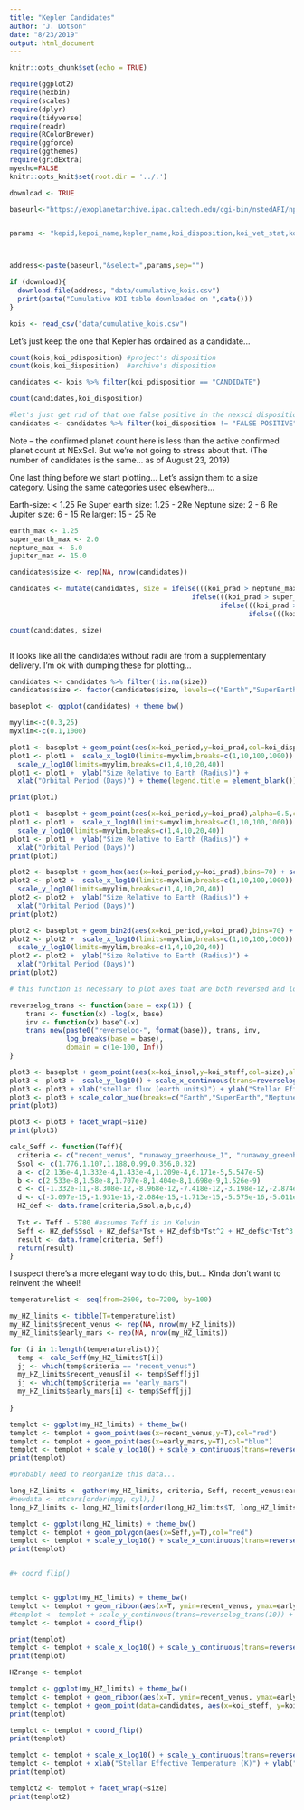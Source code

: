 ```yaml
---
title: "Kepler Candidates"
author: "J. Dotson"
date: "8/23/2019"
output: html_document
---
```


```r
knitr::opts_chunk$set(echo = TRUE)

require(ggplot2)
require(hexbin)
require(scales)
require(dplyr)
require(tidyverse)
require(readr)
require(RColorBrewer)
require(ggforce)
require(ggthemes)
require(gridExtra)
myecho=FALSE
knitr::opts_knit$set(root.dir = '../.')
```


```r
download <- TRUE
```


```r

baseurl<-"https://exoplanetarchive.ipac.caltech.edu/cgi-bin/nstedAPI/nph-nstedAPI?table=cumulative"


params <- "kepid,kepoi_name,kepler_name,koi_disposition,koi_vet_stat,koi_vet_date,koi_pdisposition,koi_score,koi_disp_prov,koi_period,koi_eccen,koi_impact,koi_duration,koi_prad,koi_sma,koi_incl,koi_teq,koi_insol,koi_model_snr,koi_steff,koi_slogg,koi_smet,koi_srad,koi_smass,koi_sage,koi_kepmag"



address<-paste(baseurl,"&select=",params,sep="")

if (download){
  download.file(address, "data/cumulative_kois.csv")
  print(paste("Cumulative KOI table downloaded on ",date()))
}


```


```r
kois <- read_csv("data/cumulative_kois.csv")
```

Let's just keep the one that Kepler has ordained as a candidate...

```r

count(kois,koi_pdisposition) #project's disposition
count(kois,koi_disposition)  #archive's disposition

candidates <- kois %>% filter(koi_pdisposition == "CANDIDATE")

```

```r
count(candidates,koi_disposition)

#let's just get rid of that one false positive in the nexsci disposition for plotting clarity...
candidates <- candidates %>% filter(koi_disposition != "FALSE POSITIVE")
```

Note -- the confirmed planet count here is less than the active confirmed planet count at NExScI.   But we're not going to stress about that.  (The number of  candidates is the same...  as of August 23, 2019)


One last thing before we start plotting...  Let's assign them to a size category.  Using the same categories usec elsewhere...

Earth-size:  < 1.25 Re
Super earth size: 1.25 - 2Re
Neptune size: 2 - 6 Re
Jupiter size: 6 - 15 Re
larger: 15 - 25 Re


```r

earth_max <- 1.25
super_earth_max <- 2.0
neptune_max <- 6.0
jupiter_max <- 15.0

candidates$size <- rep(NA, nrow(candidates))

candidates <- mutate(candidates, size = ifelse(((koi_prad > neptune_max) & (koi_prad <= jupiter_max)), "Jupiter",
                                             ifelse(((koi_prad > super_earth_max) & (koi_prad <= neptune_max)), "Neptune",
                                                    ifelse(((koi_prad > earth_max)& (koi_prad <= super_earth_max)), "SuperEarth",
                                                           ifelse(((koi_prad > 0) & (koi_prad <= earth_max)), "Earth", "Huge")))))

count(candidates, size)



```
It looks like all the candidates without radii are from a supplementary delivery.  I'm ok with dumping these for plotting...

```r
candidates <- candidates %>% filter(!is.na(size))
candidates$size <- factor(candidates$size, levels=c("Earth","SuperEarth","Neptune","Jupiter","Huge"))
```




```r

baseplot <- ggplot(candidates) + theme_bw()

myylim<-c(0.3,25)
myxlim<-c(0.1,1000)

plot1 <- baseplot + geom_point(aes(x=koi_period,y=koi_prad,col=koi_disposition),alpha=0.5)
plot1 <- plot1 +  scale_x_log10(limits=myxlim,breaks=c(1,10,100,1000)) + 
  scale_y_log10(limits=myylim,breaks=c(1,4,10,20,40))
plot1 <- plot1 +  ylab("Size Relative to Earth (Radius)") +
  xlab("Orbital Period (Days)") + theme(legend.title = element_blank())

print(plot1)

plot1 <- baseplot + geom_point(aes(x=koi_period,y=koi_prad),alpha=0.5,col="cadetblue")
plot1 <- plot1 +  scale_x_log10(limits=myxlim,breaks=c(1,10,100,1000)) + 
  scale_y_log10(limits=myylim,breaks=c(1,4,10,20,40))
plot1 <- plot1 +  ylab("Size Relative to Earth (Radius)") +
  xlab("Orbital Period (Days)") 
print(plot1)

plot2 <- baseplot + geom_hex(aes(x=koi_period,y=koi_prad),bins=70) + scale_fill_continuous(type="viridis")
plot2 <- plot2 +  scale_x_log10(limits=myxlim,breaks=c(1,10,100,1000)) + 
  scale_y_log10(limits=myylim,breaks=c(1,4,10,20,40))
plot2 <- plot2 +  ylab("Size Relative to Earth (Radius)") +
  xlab("Orbital Period (Days)") 
print(plot2)

plot2 <- baseplot + geom_bin2d(aes(x=koi_period,y=koi_prad),bins=70) + scale_fill_continuous(type="viridis")
plot2 <- plot2 +  scale_x_log10(limits=myxlim,breaks=c(1,10,100,1000)) + 
  scale_y_log10(limits=myylim,breaks=c(1,4,10,20,40))
plot2 <- plot2 +  ylab("Size Relative to Earth (Radius)") +
  xlab("Orbital Period (Days)") 
print(plot2)


```

```r
# this function is necessary to plot axes that are both reversed and log

reverselog_trans <- function(base = exp(1)) {
    trans <- function(x) -log(x, base)
    inv <- function(x) base^(-x)
    trans_new(paste0("reverselog-", format(base)), trans, inv, 
              log_breaks(base = base), 
              domain = c(1e-100, Inf))
}

```




```r
plot3 <- baseplot + geom_point(aes(x=koi_insol,y=koi_steff,col=size),alpha = 0.5)
plot3 <- plot3 +  scale_y_log10() + scale_x_continuous(trans=reverselog_trans(10))
plot3 <- plot3 + xlab("stellar flux (earth units)") + ylab("Stellar Effective Temperature (K)")
plot3 <- plot3 + scale_color_hue(breaks=c("Earth","SuperEarth","Neptune","Jupiter","Huge"))
print(plot3)

plot3 <- plot3 + facet_wrap(~size)
print(plot3)
```

```r
calc_Seff <- function(Teff){
  criteria <- c("recent_venus", "runaway_greenhouse_1", "runaway_greenhouse_5", "runaway_greenhouse_01","max_greenouse","early_mars" )
  Ssol <- c(1.776,1.107,1.188,0.99,0.356,0.32)
  a <- c(2.136e-4,1.332e-4,1.433e-4,1.209e-4,6.171e-5,5.547e-5)
  b <- c(2.533e-8,1.58e-8,1.707e-8,1.404e-8,1.698e-9,1.526e-9)
  c <- c(-1.332e-11,-8.308e-12,-8.968e-12,-7.418e-12,-3.198e-12,-2.874e-12)
  d <- c(-3.097e-15,-1.931e-15,-2.084e-15,-1.713e-15,-5.575e-16,-5.011e-16)
  HZ_def <- data.frame(criteria,Ssol,a,b,c,d)
  
  Tst <- Teff - 5780 #assumes Teff is in Kelvin
  Seff <- HZ_def$Ssol + HZ_def$a*Tst + HZ_def$b*Tst^2 + HZ_def$c*Tst^3 + HZ_def$d*Tst^4
  result <- data.frame(criteria, Seff)
  return(result)
}
```


I suspect there's a more elegant way to do this, but...  Kinda don't want to reinvent the wheel!

```r

temperaturelist <- seq(from=2600, to=7200, by=100)

my_HZ_limits <- tibble(T=temperaturelist)
my_HZ_limits$recent_venus <- rep(NA, nrow(my_HZ_limits))
my_HZ_limits$early_mars <- rep(NA, nrow(my_HZ_limits))

for (i in 1:length(temperaturelist)){
  temp <- calc_Seff(my_HZ_limits$T[i])
  jj <- which(temp$criteria == "recent_venus")
  my_HZ_limits$recent_venus[i] <- temp$Seff[jj]
  jj <- which(temp$criteria == "early_mars")
  my_HZ_limits$early_mars[i] <- temp$Seff[jj]
  
}

templot <- ggplot(my_HZ_limits) + theme_bw()
templot <- templot + geom_point(aes(x=recent_venus,y=T),col="red")
templot <- templot + geom_point(aes(x=early_mars,y=T),col="blue")
templot <- templot + scale_y_log10() + scale_x_continuous(trans=reverselog_trans(10))
print(templot)

#probably need to reorganize this data...

long_HZ_limits <- gather(my_HZ_limits, criteria, Seff, recent_venus:early_mars, factor_key=TRUE)
#newdata <- mtcars[order(mpg, cyl),]
long_HZ_limits <- long_HZ_limits[order(long_HZ_limits$T, long_HZ_limits$Seff),]

templot <- ggplot(long_HZ_limits) + theme_bw()
templot <- templot + geom_polygon(aes(x=Seff,y=T),col="red")
templot <- templot + scale_y_log10() + scale_x_continuous(trans=reverselog_trans(10))
print(templot)


#+ coord_flip()


templot <- ggplot(my_HZ_limits) + theme_bw()
templot <- templot + geom_ribbon(aes(x=T, ymin=recent_venus, ymax=early_mars),fill="lightgrey")
#templot <- templot + scale_y_continuous(trans=reverselog_trans(10)) + scale_y_log10()
templot <- templot + coord_flip()

print(templot)
templot <- templot + scale_x_log10() + scale_y_continuous(trans=reverselog_trans(10))
print(templot)

HZrange <- templot

```


```r


templot <- ggplot(my_HZ_limits) + theme_bw()
templot <- templot + geom_ribbon(aes(x=T, ymin=recent_venus, ymax=early_mars),fill="lightgrey")
templot <- templot + geom_point(data=candidates, aes(x=koi_steff, y=koi_insol, col=size), alpha=0.5)
print(templot)

templot <- templot + coord_flip()
print(templot)

templot <- templot + scale_x_log10() + scale_y_continuous(trans=reverselog_trans(10))
templot <- templot + xlab("Stellar Effective Temperature (K)") + ylab("Stellar Flux (earth units)")
print(templot)

templot2 <- templot + facet_wrap(~size)
print(templot2)

```






